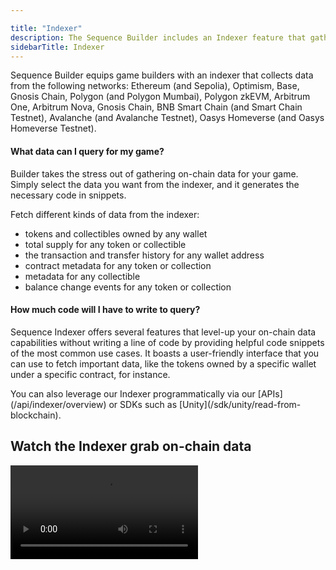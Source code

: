 ```yaml
---

title: "Indexer"
description: The Sequence Builder includes an Indexer feature that gathers data from various blockchain networks like Ethereum, Polygon, Avalanche, and more.
sidebarTitle: Indexer
---
```




Sequence Builder equips game builders with an indexer that collects data from the following networks: Ethereum (and Sepolia), Optimism, Base, Gnosis Chain, Polygon (and Polygon Mumbai), Polygon zkEVM, Arbitrum One, Arbitrum Nova, Gnosis Chain, BNB Smart Chain (and Smart Chain Testnet), Avalanche (and Avalanche Testnet), Oasys Homeverse (and Oasys Homeverse Testnet).

#### What data can I query for my game?

Builder takes the stress out of gathering on-chain data for your game. Simply select the data you want from the indexer, and it generates the necessary code in snippets.

Fetch different kinds of data from the indexer:

- tokens and collectibles owned by any wallet
- total supply for any token or collectible
- the transaction and transfer history for any wallet address
- contract metadata for any token or collection
- metadata for any collectible
- balance change events for any token or collection

#### How much code will I have to write to query?

Sequence Indexer offers several features that level-up your on-chain data capabilities without writing a line of code by providing helpful code snippets of the most common use cases. It boasts a user-friendly interface that you can use to fetch important data, like the tokens owned by a specific wallet under a specific contract, for instance.

<Tip>
You can also leverage our Indexer programmatically via our [APIs](/api/indexer/overview) or SDKs such as [Unity](/sdk/unity/read-from-blockchain).
</Tip>

## Watch the Indexer grab on-chain data
<Frame>
<video
  controls
  className="w-full aspect-video"
  src="/video/builder/08_Indexer.mp4"
></video>
</Frame>
